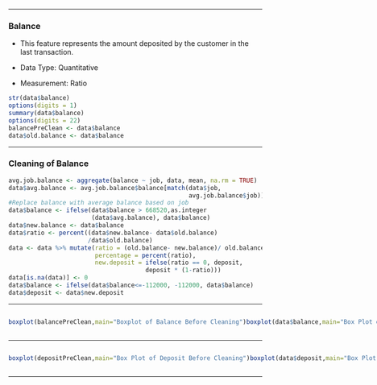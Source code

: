 ------------------------------------------------------------------------

### Balance

- This feature represents the amount deposited by the customer in the last transaction.

- Data Type: Quantitative

- Measurement: Ratio

```r
str(data$balance)
options(digits = 1)
summary(data$balance)
options(digits = 22)
balancePreClean <- data$balance
data$old.balance <- data$balance

```

------------------------------------------------------------------------

### Cleaning of Balance

```r
avg.job.balance <- aggregate(balance ~ job, data, mean, na.rm = TRUE)
data$avg.balance <- avg.job.balance$balance[match(data$job,
                                                  avg.job.balance$job)]
#Replace balance with average balance based on job
data$balance <- ifelse(data$balance > 668520,as.integer
                       (data$avg.balance), data$balance)
data$new.balance <- data$balance
data$ratio <- percent((data$new.balance- data$old.balance)
                      /data$old.balance)
data <- data %>% mutate(ratio = (old.balance- new.balance)/ old.balance,
                        percentage = percent(ratio),
                        new.deposit = ifelse(ratio == 0, deposit,
                                      deposit * (1-ratio)))
data[is.na(data)] <- 0
data$balance <- ifelse(data$balance<=-112000, -112000, data$balance)
data$deposit <- data$new.deposit
```

------------------------------------------------------------------------

::: {style="display: flex;"}
<div>

```r
boxplot(balancePreClean,main="Boxplot of Balance Before Cleaning")
```

</div>

<div>

```r
boxplot(data$balance,main="Box Plot of Balance After Cleaning")
```

</div>
:::

------------------------------------------------------------------------

::: {style="display: flex;"}
<div>

```r
boxplot(depositPreClean,main="Box Plot of Deposit Before Cleaning")
```

</div>

<div>

```r
boxplot(data$deposit,main="Box Plot of Deposit After Accounting for Balance")
```

</div>
:::

-------------------------------------------------------------

